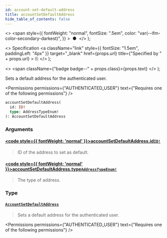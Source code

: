 ```yaml
---
id: account-set-default-address
title: accountSetDefaultAddress
hide_table_of_contents: false
---
```


  <>
    <span
      style={{
        fontWeight: "normal",
        fontSize: ".5em",
        color: "var(--ifm-color-secondary-darkest)",
      }}
    >
      &nbsp;●&nbsp;
    </span>
  </>
);

  <>
    Specification
    <a
      className="link"
      style={{ fontSize: "1.5em", paddingLeft: "4px" }}
      target="\_blank"
      href={props.url}
      title={"Specified by " + props.url}
    >
      ⎘
    </a>
  </>
);

  <>
    <span className={"badge badge--" + props.class}>{props.text}</span>
  </>
);

Sets a default address for the authenticated user.

<Permissions
  permissions={"AUTHENTICATED_USER"}
  text={"Requires one of the following permissions"}
/>

```graphql
accountSetDefaultAddress(
  id: ID!
  type: AddressTypeEnum!
): AccountSetDefaultAddress
```

### Arguments

#### [<code style={{ fontWeight: 'normal' }}>accountSetDefaultAddress.<b>id</b></code>](#)<Bullet />[`ID!`](../../../api-reference/miscellaneous/scalars/id) <Badge class="secondary" text="non-null"/> <Badge class="secondary" text="scalar"/>

> ID of the address to set as default.

#### [<code style={{ fontWeight: 'normal' }}>accountSetDefaultAddress.<b>type</b></code>](#)<Bullet />[`AddressTypeEnum!`](../../../api-reference/miscellaneous/enums/address-type-enum) <Badge class="secondary" text="non-null"/> <Badge class="secondary" text="enum"/>

> The type of address.

### Type

#### [`AccountSetDefaultAddress`](../../../api-reference/users/objects/account-set-default-address) <Badge class="secondary" text="object"/>

> Sets a default address for the authenticated user.

<Permissions
  permissions={"AUTHENTICATED_USER"}
  text={"Requires one of the following permissions"}
/>

>

